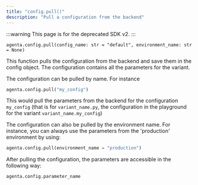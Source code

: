 ```yaml
---
title: "config.pull()"
description: "Pull a configuration from the backend"
---
```


:::warning
This page is for the deprecated SDK v2.
:::

`agenta.config.pull(config_name: str = "default", environment_name: str = None)`

This function pulls the configuration from the backend and save them in the config object. The configuration contains all the parameters for the variant.

The configuration can be pulled by name. For instance

```python
agenta.config.pull("my_config")
```

This would pull the parameters from the backend for the configuration `my_config` (that is for `variant_name.py`, the configuration in the playground for the variant `variant_name.my_config`)

The configuration can also be pulled by the environment name. For instance, you can always use the parameters from the 'production' environment by using:

```python
agenta.config.pull(environment_name = "production")
```

After pulling the configuration, the parameters are accessible in the following way:

```python
agenta.config.parameter_name
```
